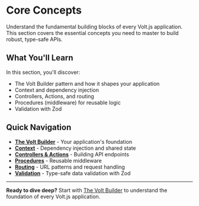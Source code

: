 # Core Concepts

Understand the fundamental building blocks of every Volt.js application. This section covers the essential concepts you need to master to build robust, type-safe APIs.

## What You'll Learn

In this section, you'll discover:

- The Volt Builder pattern and how it shapes your application
- Context and dependency injection
- Controllers, Actions, and routing
- Procedures (middleware) for reusable logic
- Validation with Zod

## Quick Navigation

- **[The Volt Builder](/docs/core-concepts/the-volt-builder)** - Your application's foundation
- **[Context](/docs/core-concepts/context)** - Dependency injection and shared state
- **[Controllers & Actions](/docs/core-concepts/controllers-and-actions)** - Building API endpoints
- **[Procedures](/docs/core-concepts/procedures)** - Reusable middleware
- **[Routing](/docs/core-concepts/routing)** - URL patterns and request handling
- **[Validation](/docs/core-concepts/validation)** - Type-safe data validation with Zod

---

**Ready to dive deep?** Start with [The Volt Builder](/docs/core-concepts/the-volt-builder) to understand the foundation of every Volt.js application.